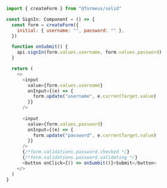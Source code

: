 ```js showLineNumbers
import { createForm } from "@formeus/solid"

const SignIn: Component = () => {
  const form = createForm({
    initial: { username: "", password: "" },
  })

  function onSubmit() {
    api.signIn(form.values.username, form.values.password)
  }

  return (
    <>
      <input
        value={form.values.username}
        onInput={(e) => {
          form.update("username", e.currentTarget.value)
        }}
      />
 
      <input
        value={form.values.password}
        onInput={(e) => {
          form.update("password", e.currentTarget.value)
        }}
      />
      {/*form.validations.password.checked */}
      {/*form.validations.password.validating */}
      <button onClick={() => onSumbit()}>Submit</button>
    </>
  )
}
```

